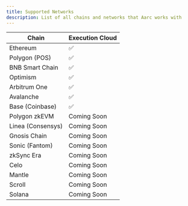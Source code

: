 ```yaml
---
title: Supported Networks
description: List of all chains and networks that Aarc works with
---
```


| Chain             | Execution Cloud     |
|-------------------|--------------|
| Ethereum          | ✅           |
| Polygon (POS)     | ✅           |
| BNB Smart Chain   | ✅           |
| Optimism          | ✅           |
| Arbitrum One      | ✅           |
| Avalanche         | ✅           |
| Base (Coinbase)   | ✅           |
| Polygon zkEVM     | Coming Soon  |
| Linea (Consensys) | Coming Soon  |
| Gnosis Chain      | Coming Soon  |
| Sonic (Fantom)    | Coming Soon  |
| zkSync Era        | Coming Soon  |
| Celo              | Coming Soon  |
| Mantle            | Coming Soon  |
| Scroll            | Coming Soon  |
| Solana            | Coming Soon  |